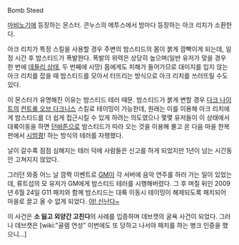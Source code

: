 Bomb Steed

[[마비노기]]에 등장하는 몬스터. 콘누스의 메투스에서 밤마다 등장하는 아크 리치가 소환한다.

아크 리치가 특정 스킬을 사용할 경우 주변의 밤스티드의 몸이 붉게 깜빡이게 되는데, 일정 시간 후 밤스티드가 폭발한다. 폭발의 위력은 상당히 높으며(일반 유저가 맞을 경우 한 번에 [[데들리 상태]], 두 번째에 사망) 몹에게도 피해가 들어가므로 대미지를 입지 않는 아크 리치를 잡을 때 밤스티드를 모아서 터뜨리는 방식으로 아크 리치를 쓰러뜨릴 수도 있다.

이 몬스터가 유명해진 이유는 밤스티드 테러 때문. 밤스티드가 붉게 변할 경우 [[다크 나이트]]의 [[컨트롤 오브 다크니스]] 스킬로 테이밍이 가능한데, 원래는 이를 이용해 아크 리치에게 밤스티드를 더 쉽게 접근시킬 수 있게 하려는 의도였으나 몇몇 유저들이 이 상태에서 대륙이동을 하면 [[던바튼]]으로 밤스티드가 따라 오는 것을 이용해 몰고 온 다음 마을 한복판에서 [[시밤쾅]]! 하는 방식의 테러를 자행했다.

날이 갈수록 점점 심해지는 테러 덕에 사람들은 신고를 하게 되었지만 1년이 넘는 시간동안 고쳐지지 않았다.

그러던 와중 어느 날 깜짝 이벤트로 [[GM]]이 각 서버에 음악 연주를 하러 가는 일이 있었는데, 류트섭의 모 유저가 GM에게 밤스티드 테러를 시행해버렸다. 그 후 며칠 뒤인 2009년 6월 24일 G11 패치와 함께 밤스티드는 대륙 이동시 테이밍이 해제되도록 패치되어 마을로 끌고 올 수 없게 되었다. [[야! 신난다~]]

이 사건은 '''소 잃고 외양간 고친다'''의 사례를 입증하며 데브캣의 굴욕 사건이 되었다. 그러나 데브캣은 [wiki:"골렘 연성" 이번에도 또 당하고 나서야 패치를 하는 병크 인증을 했으니...]
